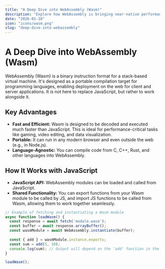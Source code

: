 ```yaml
---
title: "A Deep Dive into WebAssembly (Wasm)"
description: "Explore how WebAssembly is bringing near-native performance to the web by enabling high-level languages like C++, Rust, and Go to run in the browser."
date: "2026-01-10"
icon: "icons/wasm.png"
slug: "deep-dive-into-webassembly"
---
```


# A Deep Dive into WebAssembly (Wasm)

WebAssembly (Wasm) is a binary instruction format for a stack-based virtual machine. It's designed as a portable compilation target for programming languages, enabling deployment on the web for client and server applications. It is not here to replace JavaScript, but rather to work alongside it.

## Key Advantages
- **Fast and Efficient:** Wasm is designed to be decoded and executed much faster than JavaScript. This is ideal for performance-critical tasks like gaming, video editing, and data visualization.
- **Portable:** It can run in any modern browser and even outside the web (e.g., in Node.js).
- **Language-Agnostic:** You can compile code from C, C++, Rust, and other languages into WebAssembly.

## How It Works with JavaScript
- **JavaScript API:** WebAssembly modules can be loaded and called from JavaScript.
- **Shared Functionality:** You can export functions from your Wasm module to be called by JS, and import JS functions to be called from Wasm, allowing them to work together seamlessly.

```javascript
// Example of fetching and instantiating a Wasm module
async function loadWasm() {
  const response = await fetch('module.wasm');
  const buffer = await response.arrayBuffer();
  const wasmModule = await WebAssembly.instantiate(buffer);
  
  const { add } = wasmModule.instance.exports;
  const sum = add(5, 10);
  console.log(sum); // Output will depend on the 'add' function in the Wasm module
}

loadWasm();